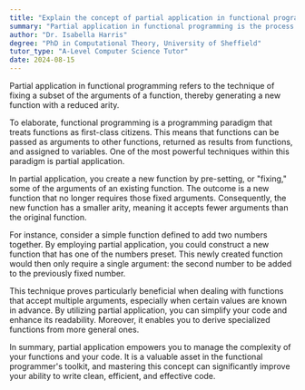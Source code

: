 ```yaml
---
title: "Explain the concept of partial application in functional programming"
summary: "Partial application in functional programming is the process of fixing a number of arguments to a function, producing another function of smaller arity."
author: "Dr. Isabella Harris"
degree: "PhD in Computational Theory, University of Sheffield"
tutor_type: "A-Level Computer Science Tutor"
date: 2024-08-15
---
```


Partial application in functional programming refers to the technique of fixing a subset of the arguments of a function, thereby generating a new function with a reduced arity.

To elaborate, functional programming is a programming paradigm that treats functions as first-class citizens. This means that functions can be passed as arguments to other functions, returned as results from functions, and assigned to variables. One of the most powerful techniques within this paradigm is partial application.

In partial application, you create a new function by pre-setting, or "fixing," some of the arguments of an existing function. The outcome is a new function that no longer requires those fixed arguments. Consequently, the new function has a smaller arity, meaning it accepts fewer arguments than the original function.

For instance, consider a simple function defined to add two numbers together. By employing partial application, you could construct a new function that has one of the numbers preset. This newly created function would then only require a single argument: the second number to be added to the previously fixed number.

This technique proves particularly beneficial when dealing with functions that accept multiple arguments, especially when certain values are known in advance. By utilizing partial application, you can simplify your code and enhance its readability. Moreover, it enables you to derive specialized functions from more general ones.

In summary, partial application empowers you to manage the complexity of your functions and your code. It is a valuable asset in the functional programmer's toolkit, and mastering this concept can significantly improve your ability to write clean, efficient, and effective code.
    